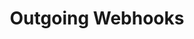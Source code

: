 ---
title: Outgoing Webhooks
openapi: post /your-webhook-url
description: Send a POST request to your webhook URL to receive notifications about events that occur in your account.
---